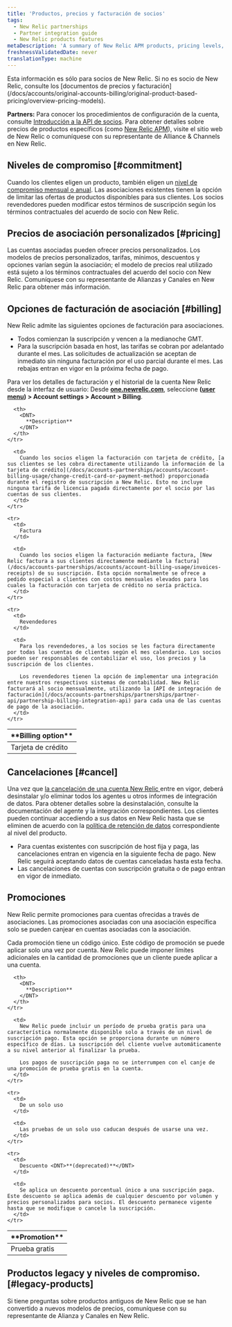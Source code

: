 ```yaml
---
title: 'Productos, precios y facturación de socios'
tags:
  - New Relic partnerships
  - Partner integration guide
  - New Relic products features
metaDescription: 'A summary of New Relic APM products, pricing levels, and billing options for partners and their customers.'
freshnessValidatedDate: never
translationType: machine
---
```


<Callout variant="important">
  Esta información es sólo para socios de New Relic. Si no es socio de New Relic, consulte los [documentos de precios y facturación](/docs/accounts/original-accounts-billing/original-product-based-pricing/overview-pricing-models).
</Callout>

<DNT>**Partners:**</DNT> Para conocer los procedimientos de configuración de la cuenta, consulte [Introducción a la API de socios](/docs/new-relic-partnerships/partner-integration-guide/partner-account-maintenance/partner-api). Para obtener detalles sobre precios de productos específicos (como [New Relic APM](http://newrelic.com/application-monitoring/pricing)), visite el sitio web de New Relic o comuníquese con su representante de Alliance & Channels en New Relic.

## Niveles de compromiso [#commitment]

Cuando los clientes eligen un producto, también eligen un [nivel de compromiso mensual o anual](/docs/accounts-partnerships/accounts/account-billing-usage/account-pricing-billing-options). Las asociaciones existentes tienen la opción de limitar las ofertas de productos disponibles para sus clientes. Los socios revendedores pueden modificar estos términos de suscripción según los términos contractuales del acuerdo de socio con New Relic.

## Precios de asociación personalizados [#pricing]

Las cuentas asociadas pueden ofrecer precios personalizados. Los modelos de precios personalizados, tarifas, mínimos, descuentos y opciones varían según la asociación; el modelo de precios real utilizado está sujeto a los términos contractuales del acuerdo del socio con New Relic. Comuníquese con su representante de Alianzas y Canales en New Relic para obtener más información.

## Opciones de facturación de asociación [#billing]

New Relic admite las siguientes opciones de facturación para asociaciones.

* Todos comienzan la suscripción y vencen a la medianoche GMT.
* Para la suscripción basada en host, las tarifas se cobran por adelantado durante el mes. Las solicitudes de actualización se aceptan de inmediato sin ninguna facturación por el uso parcial durante el mes. Las rebajas entran en vigor en la próxima fecha de pago.

Para ver los detalles de facturación y el historial de la cuenta New Relic desde la interfaz de usuario: Desde <DNT>**[one.newrelic.com](https://one.newrelic.com/all-capabilities)**</DNT>, seleccione <DNT>**([user menu](/docs/accounts/accounts-billing/general-account-settings/intro-account-settings)) > Account settings > Account > Billing**</DNT>.

<table>
  <thead>
    <tr>
      <th width={200}>
        <DNT>
          **Billing option**
        </DNT>
      </th>

      <th>
        <DNT>
          **Description**
        </DNT>
      </th>
    </tr>
  </thead>

  <tbody>
    <tr>
      <td>
        Tarjeta de crédito
      </td>

      <td>
        Cuando los socios eligen la facturación con tarjeta de crédito, [a sus clientes se les cobra directamente utilizando la información de la tarjeta de crédito](/docs/accounts-partnerships/accounts/account-billing-usage/change-credit-card-or-payment-method) proporcionada durante el registro de suscripción a New Relic. Esto no incluye ninguna tarifa de licencia pagada directamente por el socio por las cuentas de sus clientes.
      </td>
    </tr>

    <tr>
      <td>
        Factura
      </td>

      <td>
        Cuando los socios eligen la facturación mediante factura, [New Relic factura a sus clientes directamente mediante la factura](/docs/accounts-partnerships/accounts/account-billing-usage/invoices-receipts) de su suscripción. Esta opción normalmente se ofrece a pedido especial a clientes con costos mensuales elevados para los cuales la facturación con tarjeta de crédito no sería práctica.
      </td>
    </tr>

    <tr>
      <td>
        Revendedores
      </td>

      <td>
        Para los revendedores, a los socios se les factura directamente por todas las cuentas de clientes según el mes calendario. Los socios pueden ser responsables de contabilizar el uso, los precios y la suscripción de los clientes.

        Los revendedores tienen la opción de implementar una integración entre nuestros respectivos sistemas de contabilidad. New Relic facturará al socio mensualmente, utilizando la [API de integración de facturación](/docs/accounts-partnerships/partnerships/partner-api/partnership-billing-integration-api) para cada una de las cuentas de pago de la asociación.
      </td>
    </tr>
  </tbody>
</table>

## Cancelaciones [#cancel]

Una vez que [la cancelación de una cuenta New Relic ](/docs/accounts-partnerships/accounts/account-maintenance/cancel-or-delete-your-new-relic-account)entre en vigor, deberá desinstalar y/o eliminar todos los agentes u otros informes de integración de datos. Para obtener detalles sobre la desinstalación, consulte la documentación del agente y la integración correspondientes. Los clientes pueden continuar accediendo a sus datos en New Relic hasta que se eliminen de acuerdo con la [política de retención de datos](/docs/accounts-partnerships/accounts/account-billing-usage/data-retention) correspondiente al nivel del producto.

* Para cuentas existentes con suscripción de host fija y paga, las cancelaciones entran en vigencia en la siguiente fecha de pago. New Relic seguirá aceptando datos de cuentas canceladas hasta esta fecha.
* Las cancelaciones de cuentas con suscripción gratuita o de pago entran en vigor de inmediato.

## Promociones

New Relic permite promociones para cuentas ofrecidas a través de asociaciones. Las promociones asociadas con una asociación específica solo se pueden canjear en cuentas asociadas con la asociación.

Cada promoción tiene un código único. Este código de promoción se puede aplicar solo una vez por cuenta. New Relic puede imponer límites adicionales en la cantidad de promociones que un cliente puede aplicar a una cuenta.

<table>
  <thead>
    <tr>
      <th width={200}>
        <DNT>
          **Promotion**
        </DNT>
      </th>

      <th>
        <DNT>
          **Description**
        </DNT>
      </th>
    </tr>
  </thead>

  <tbody>
    <tr>
      <td>
        Prueba gratis
      </td>

      <td>
        New Relic puede incluir un período de prueba gratis para una característica normalmente disponible solo a través de un nivel de suscripción pago. Esta opción se proporciona durante un número específico de días. La suscripción del cliente vuelve automáticamente a su nivel anterior al finalizar la prueba.

        Los pagos de suscripción paga no se interrumpen con el canje de una promoción de prueba gratis en la cuenta.
      </td>
    </tr>

    <tr>
      <td>
        De un solo uso
      </td>

      <td>
        Las pruebas de un solo uso caducan después de usarse una vez.
      </td>
    </tr>

    <tr>
      <td>
        Descuento <DNT>**(deprecated)**</DNT>
      </td>

      <td>
        Se aplica un descuento porcentual único a una suscripción paga. Este descuento se aplica además de cualquier descuento por volumen y precios personalizados para socios. El descuento permanece vigente hasta que se modifique o cancele la suscripción.
      </td>
    </tr>
  </tbody>
</table>

## Productos legacy y niveles de compromiso. [#legacy-products]

Si tiene preguntas sobre productos antiguos de New Relic que se han convertido a nuevos modelos de precios, comuníquese con su representante de Alianza y Canales en New Relic.